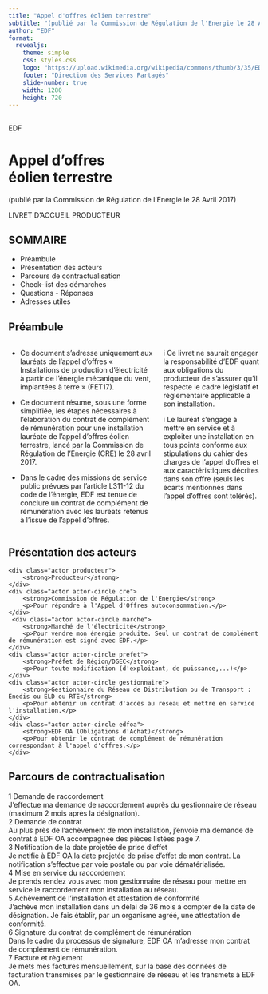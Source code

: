 ```yaml
---
title: "Appel d'offres éolien terrestre"
subtitle: "(publié par la Commission de Régulation de l'Energie le 28 Avril 2017)"
author: "EDF"
format:
  revealjs:
    theme: simple
    css: styles.css
    logo: "https://upload.wikimedia.org/wikipedia/commons/thumb/3/35/EDF_logo.svg/2560px-EDF_logo.svg.png"
    footer: "Direction des Services Partagés"
    slide-number: true
    width: 1280
    height: 720
---
```


## {data-background-image="https://i.imgur.com/k6lPqS8.jpeg" .title-slide}

<div class="overlay">
  <div class="edf-logo-text">EDF</div>
  <h1>Appel d'offres<br>éolien terrestre</h1>
  <p class="subtitle">(publié par la Commission de Régulation de l'Energie le 28 Avril 2017)</p>
  <p class="livret">LIVRET D'ACCUEIL PRODUCTEUR</p>
</div>

## SOMMAIRE

::: {.sommaire-list}
- Préambule
- Présentation des acteurs
- Parcours de contractualisation
- Check-list des démarches
- Questions - Réponses
- Adresses utiles
:::

## Préambule { .slide-with-header }

::: {.columns}
::: {.column width="60%"}
- Ce document s'adresse uniquement aux lauréats de l'appel d'offres « Installations de production d'électricité à partir de l'énergie mécanique du vent, implantées à terre » (FET17).

- Ce document résume, sous une forme simplifiée, les étapes nécessaires à l'élaboration du contrat de complément de rémunération pour une installation lauréate de l'appel d'offres éolien terrestre, lancé par la Commission de Régulation de l'Energie (CRE) le 28 avril 2017.

- Dans le cadre des missions de service public prévues par l'article L311-12 du code de l'énergie, EDF est tenue de conclure un contrat de complément de rémunération avec les lauréats retenus à l'issue de l'appel d'offres.
:::

::: {.column width="40%"}
::: {.info-box}
<span class="icon">i</span>
Ce livret ne saurait engager la responsabilité d'EDF quant aux obligations du producteur de s'assurer qu'il respecte le cadre législatif et règlementaire applicable à son installation.
:::

::: {.info-box}
<span class="icon">i</span>
Le lauréat s'engage à mettre en service et à exploiter une installation en tous points conforme aux stipulations du cahier des charges de l'appel d'offres et aux caractéristiques décrites dans son offre (seuls les écarts mentionnés dans l'appel d'offres sont tolérés).
:::
:::
:::

## Présentation des acteurs { .slide-with-header }

<div class="diagram-container">
    <div class="actor producteur">
        <strong>Producteur</strong>
    </div>
    <div class="actor actor-circle cre">
        <strong>Commission de Régulation de l'Energie</strong>
        <p>Pour répondre à l'Appel d'Offres autoconsommation.</p>
    </div>
     <div class="actor actor-circle marche">
        <strong>Marché de l'électricité</strong>
        <p>Pour vendre mon énergie produite. Seul un contrat de complément de rémunération est signé avec EDF.</p>
    </div>
    <div class="actor actor-circle prefet">
        <strong>Préfet de Région/DGEC</strong>
        <p>Pour toute modification (d'exploitant, de puissance,...)</p>
    </div>
    <div class="actor actor-circle gestionnaire">
        <strong>Gestionnaire du Réseau de Distribution ou de Transport : Enedis ou ELD ou RTE</strong>
        <p>Pour obtenir un contrat d'accès au réseau et mettre en service l'installation.</p>
    </div>
    <div class="actor actor-circle edfoa">
        <strong>EDF OA (Obligations d'Achat)</strong>
        <p>Pour obtenir le contrat de complément de rémunération correspondant à l'appel d'offres.</p>
    </div>
</div>

## Parcours de contractualisation { .slide-with-header }

::: {.parcours-wrapper}

<div class="parcours-row">
  <div class="step-box step-1"><span class="step-number">1</span> Demande de raccordement</div>
  <div class="detail-box">J'effectue ma demande de raccordement auprès du gestionnaire de réseau (maximum 2 mois après la désignation).</div>
</div>
<div class="parcours-row">
  <div class="step-box step-2"><span class="step-number">2</span> Demande de contrat</div>
  <div class="detail-box">Au plus près de l'achèvement de mon installation, j'envoie ma demande de contrat à EDF OA accompagnée des pièces listées page 7.</div>
</div>
<div class="parcours-row">
  <div class="step-box step-3"><span class="step-number">3</span> Notification de la date projetée de prise d'effet</div>
  <div class="detail-box">Je notifie à EDF OA la date projetée de prise d'effet de mon contrat. La notification s'effectue par voie postale ou par voie dématérialisée.</div>
</div>
<div class="parcours-row">
  <div class="step-box step-4"><span class="step-number">4</span> Mise en service du raccordement</div>
  <div class="detail-box">Je prends rendez vous avec mon gestionnaire de réseau pour mettre en service le raccordement mon installation au réseau.</div>
</div>
<div class="parcours-row">
  <div class="step-box step-5"><span class="step-number">5</span> Achèvement de l'installation et attestation de conformité</div>
  <div class="detail-box">J'achève mon installation dans un délai de 36 mois à compter de la date de désignation. Je fais établir, par un organisme agréé, une attestation de conformité.</div>
</div>
<div class="parcours-row">
  <div class="step-box step-6"><span class="step-number">6</span> Signature du contrat de complément de rémunération</div>
  <div class="detail-box">Dans le cadre du processus de signature, EDF OA m'adresse mon contrat de complément de rémunération.</div>
</div>
<div class="parcours-row">
  <div class="step-box step-7"><span class="step-number">7</span> Facture et règlement</div>
  <div class="detail-box">Je mets mes factures mensuellement, sur la base des données de facturation transmises par le gestionnaire de réseau et les transmets à EDF OA.</div>
</div>

:::